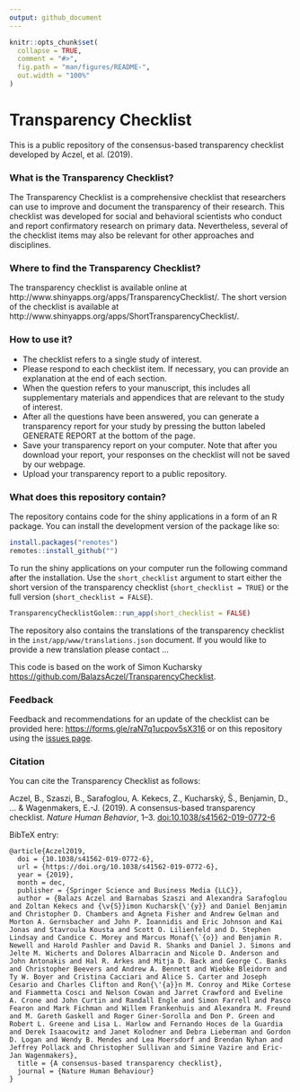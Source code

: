 ```yaml
---
output: github_document
---
```


<!-- README.md is generated from README.Rmd. Please edit that file -->

```r
knitr::opts_chunk$set(
  collapse = TRUE,
  comment = "#>",
  fig.path = "man/figures/README-",
  out.width = "100%"
)
```

# Transparency Checklist

<!-- badges: start -->
<!-- badges: end -->

This is a public repository of the consensus-based transparency checklist developed by Aczel, et al. (2019).

### What is the Transparency Checklist?

The Transparency Checklist is a comprehensive checklist that researchers can use to improve and document the transparency of their research. This checklist was developed for social and behavioral scientists who conduct and report confirmatory research on primary data. Nevertheless, several of the checklist items may also be relevant for other approaches and disciplines. 

### Where to find the Transparency Checklist?

The transparency checklist is available online at http://www.shinyapps.org/apps/TransparencyChecklist/. The short version of the checklist is available at http://www.shinyapps.org/apps/ShortTransparencyChecklist/.

### How to use it?

- The checklist refers to a single study of interest.
- Please respond to each checklist item. If necessary, you can provide an explanation at the end of each section. 
- When the question refers to your manuscript, this includes all supplementary materials and appendices that are relevant to the study of interest.
- After all the questions have been answered, you can generate a transparency report for your study by pressing the button labeled GENERATE REPORT at the bottom of the page. 
- Save your transparency report on your computer. Note that after you download your report, your responses on the checklist will not be saved by our webpage.
- Upload your transparency report to a public repository.

### What does this repository contain?

The repository contains code for the shiny applications in a form of an R package. You can install the development version of the package like so:

``` r
install.packages("remotes")
remotes::install_github("")
```

To run the shiny applications on your computer run the following command after the installation. Use the `short_checklist` argument to start either the short version of the transparency checklist (`short_checklist = TRUE`) or the full version (`short_checklist = FALSE`).

``` r
TransparencyChecklistGolem::run_app(short_checklist = FALSE)
```

The repository also contains the translations of the transparency checklist in the `inst/app/www/translations.json` document. If you would like to provide a new translation please contact ...

This code is based on the work of Simon Kucharsky [https://github.com/BalazsAczel/TransparencyChecklist](https://github.com/BalazsAczel/TransparencyChecklist).

### Feedback

Feedback and recommendations for an update of the checklist can be provided here: [https://forms.gle/raN7q1ucpov5sX316](https://forms.gle/raN7q1ucpov5sX316) or on this repository using the [issues page](https://github.com/BalazsAczel/TransparencyChecklist/issues).

### Citation

You can cite the Transparency Checklist as follows: 

Aczel, B., Szaszi, B., Sarafoglou, A. Kekecs, Z., Kucharský, Š., Benjamin, D., ... & Wagenmakers, E.-J. (2019). A consensus-based transparency checklist. *Nature Human Behavior*, 1--3. [doi:10.1038/s41562-019-0772-6](https://doi.org/10.1038/s41562-019-0772-6)

BibTeX entry:

```
@article{Aczel2019,
  doi = {10.1038/s41562-019-0772-6},
  url = {https://doi.org/10.1038/s41562-019-0772-6},
  year = {2019},
  month = dec,
  publisher = {Springer Science and Business Media {LLC}},
  author = {Balazs Aczel and Barnabas Szaszi and Alexandra Sarafoglou and Zoltan Kekecs and {\v{S}}imon Kucharsk{\'{y}} and Daniel Benjamin and Christopher D. Chambers and Agneta Fisher and Andrew Gelman and Morton A. Gernsbacher and John P. Ioannidis and Eric Johnson and Kai Jonas and Stavroula Kousta and Scott O. Lilienfeld and D. Stephen Lindsay and Candice C. Morey and Marcus Monaf{\`{o}} and Benjamin R. Newell and Harold Pashler and David R. Shanks and Daniel J. Simons and Jelte M. Wicherts and Dolores Albarracin and Nicole D. Anderson and John Antonakis and Hal R. Arkes and Mitja D. Back and George C. Banks and Christopher Beevers and Andrew A. Bennett and Wiebke Bleidorn and Ty W. Boyer and Cristina Cacciari and Alice S. Carter and Joseph Cesario and Charles Clifton and Ron{\'{a}}n M. Conroy and Mike Cortese and Fiammetta Cosci and Nelson Cowan and Jarret Crawford and Eveline A. Crone and John Curtin and Randall Engle and Simon Farrell and Pasco Fearon and Mark Fichman and Willem Frankenhuis and Alexandra M. Freund and M. Gareth Gaskell and Roger Giner-Sorolla and Don P. Green and Robert L. Greene and Lisa L. Harlow and Fernando Hoces de la Guardia and Derek Isaacowitz and Janet Kolodner and Debra Lieberman and Gordon D. Logan and Wendy B. Mendes and Lea Moersdorf and Brendan Nyhan and Jeffrey Pollack and Christopher Sullivan and Simine Vazire and Eric-Jan Wagenmakers},
  title = {A consensus-based transparency checklist},
  journal = {Nature Human Behaviour}
}
```
